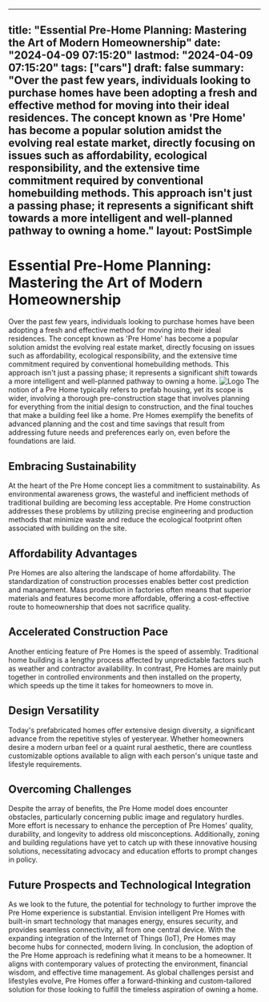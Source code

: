 
---
title: "Essential Pre-Home Planning: Mastering the Art of Modern Homeownership"
date: "2024-04-09 07:15:20"
lastmod: "2024-04-09 07:15:20"
tags: ["cars"]
draft: false
summary: "Over the past few years, individuals looking to purchase homes have been adopting a fresh and effective method for moving into their ideal residences. The concept known as 'Pre Home' has become a popular solution amidst the evolving real estate market, directly focusing on issues such as affordability, ecological responsibility, and the extensive time commitment required by conventional homebuilding methods. This approach isn't just a passing phase; it represents a significant shift towards a more intelligent and well-planned pathway to owning a home."
layout: PostSimple
---
# Essential Pre-Home Planning: Mastering the Art of Modern Homeownership
Over the past few years, individuals looking to purchase homes have been adopting a fresh and effective method for moving into their ideal residences. The concept known as 'Pre Home' has become a popular solution amidst the evolving real estate market, directly focusing on issues such as affordability, ecological responsibility, and the extensive time commitment required by conventional homebuilding methods. This approach isn't just a passing phase; it represents a significant shift towards a more intelligent and well-planned pathway to owning a home.
<img alt="Logo" class="lazyImg" data-src="https://cdn.seniorsselection.com/src_image/365d7797c8264a57126e0681caf4ff4a.webp" src="/statics/image/loading.webp"/>
The notion of a Pre Home typically refers to prefab housing, yet its scope is wider, involving a thorough pre-construction stage that involves planning for everything from the initial design to construction, and the final touches that make a building feel like a home. Pre Homes exemplify the benefits of advanced planning and the cost and time savings that result from addressing future needs and preferences early on, even before the foundations are laid.
## Embracing Sustainability
At the heart of the Pre Home concept lies a commitment to sustainability. As environmental awareness grows, the wasteful and inefficient methods of traditional building are becoming less acceptable. Pre Home construction addresses these problems by utilizing precise engineering and production methods that minimize waste and reduce the ecological footprint often associated with building on the site.
## Affordability Advantages
Pre Homes are also altering the landscape of home affordability. The standardization of construction processes enables better cost prediction and management. Mass production in factories often means that superior materials and features become more affordable, offering a cost-effective route to homeownership that does not sacrifice quality.
## Accelerated Construction Pace
Another enticing feature of Pre Homes is the speed of assembly. Traditional home building is a lengthy process affected by unpredictable factors such as weather and contractor availability. In contrast, Pre Homes are mainly put together in controlled environments and then installed on the property, which speeds up the time it takes for homeowners to move in.
## Design Versatility
Today's prefabricated homes offer extensive design diversity, a significant advance from the repetitive styles of yesteryear. Whether homeowners desire a modern urban feel or a quaint rural aesthetic, there are countless customizable options available to align with each person's unique taste and lifestyle requirements.
## Overcoming Challenges
Despite the array of benefits, the Pre Home model does encounter obstacles, particularly concerning public image and regulatory hurdles. More effort is necessary to enhance the perception of Pre Homes' quality, durability, and longevity to address old misconceptions. Additionally, zoning and building regulations have yet to catch up with these innovative housing solutions, necessitating advocacy and education efforts to prompt changes in policy.
## Future Prospects and Technological Integration
As we look to the future, the potential for technology to further improve the Pre Home experience is substantial. Envision intelligent Pre Homes with built-in smart technology that manages energy, ensures security, and provides seamless connectivity, all from one central device. With the expanding integration of the Internet of Things (IoT), Pre Homes may become hubs for connected, modern living.
In conclusion, the adoption of the Pre Home approach is redefining what it means to be a homeowner. It aligns with contemporary values of protecting the environment, financial wisdom, and effective time management. As global challenges persist and lifestyles evolve, Pre Homes offer a forward-thinking and custom-tailored solution for those looking to fulfill the timeless aspiration of owning a home.